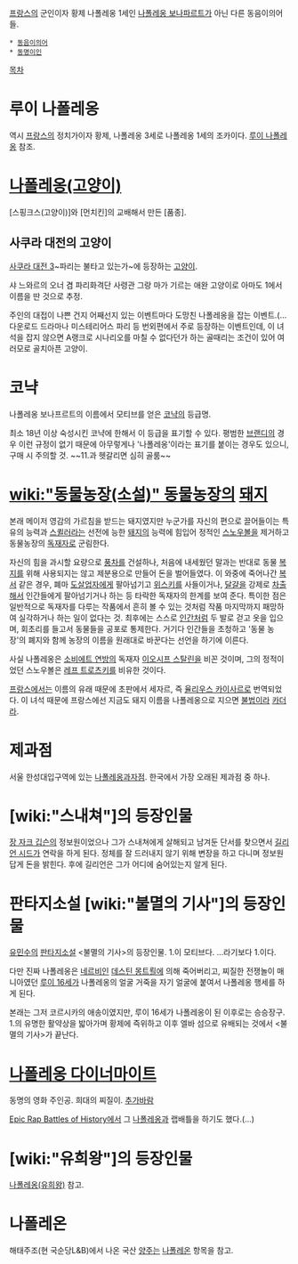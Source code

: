 [[프랑스]]의 군인이자 황제 나폴레옹 1세인 [[나폴레옹 보나파르트]]가 아닌 다른 동음이의어들.

 * [[동음이의어]]
 * [[동명이인]]

[[목차]]
= 루이 나폴레옹 =
역시 [[프랑스]]의 정치가이자 황제, 나폴레옹 3세로 나폴레옹 1세의 조카이다. [[루이 나폴레옹]] 참조.


= [[나폴레옹(고양이)]] =
[스핑크스(고양이)]와 [먼치킨]의 교배해서 만든 [품종].
== 사쿠라 대전의 고양이 ==
[[사쿠라 대전 3]]~파리는 불타고 있는가~에 등장하는 [[고양이]].

샤 느와르의 오너 겸 파리화격단 사령관 그랑 마가 기르는 애완 고양이로 아마도 1에서 이름을 딴 것으로 추정.

주인의 대접이 나쁜 건지 어째선지 있는 이벤트마다 도망친 나폴레옹을 잡는 이벤트.(…
다운로드 드라마나 미스테리어스 파리 등 번외편에서 주로 등장하는 이벤트인데, 이 녀석을 잡지 않으면 A랭크로 시나리오를 마칠 수 없다던가 하는 골때리는 조건이 있어 여러모로 골치아픈 고양이.


= 코냑 =
나폴레옹 보나프르트의 이름에서 모티브를 얻은 [[코냑]]의 등급명.

최소 18년 이상 숙성시킨 코냑에 한해서 이 등급을 표기할 수 있다. 평범한 [[브랜디]]의 경우 이런 규정이 없기 때문에 아무렇게나 '나폴레옹'이라는 표기를 붙이는 경우도 있으니, 구매 시 주의할 것. ~~11.과 헷갈리면 심히 골룸~~


= [[wiki:"동물농장(소설)" 동물농장]]의 [[돼지]] =
본래 메이저 영감의 가르침을 받드는 돼지였지만 누군가를 자신의 편으로 끌어들이는 특유의 능력과 [[스퀼러]]라는 선전에 능한 [[돼지]]의 능력에 힘입어 정적인 [[스노우볼]]을 제거하고 동물농장의 [[독재자]]로 군림한다.

자신의 힘을 과시할 요량으로 [[풍차]]를 건설하나, 처음에 내세웠던 말과는 반대로 동물 [[복지]]를 위해 사용되지는 않고 제분용으로 만들어 돈을 벌어들였다. 이 와중에 죽어나간 [[복서]] 같은 경우, 폐마 [[도살]]업자에게 팔아넘기고 [[위스키]]를 사들이거나, [[달걀]]을 강제로 [[차출]]해서 인간들에게 팔아넘기거나 하는 등 타락한 독재자의 한계를 보여 준다. 특이한 점은 일반적으로 독재자를 다루는 작품에서 흔히 볼 수 있는 것처럼 작품 마지막까지 패망하여 실각하거나 하는 일이 없다는 것. 최후에는 스스로 [[인간]]처럼 두 발로 걷고 옷을 입으며, 회초리를 들고서 동물들을 공포로 통제한다. 거기다 인간들을 초청하고 '동물 농장'의 폐지와 함께 농장의 이름을 원래대로 바꾼다는 선언을 하기에 이른다.

사실 나폴레옹은 [[소비에트 연방]]의 독재자 [[이오시프 스탈린]]을 비꼰 것이며, 그의 정적이었던 스노우볼은 [[레프 트로츠키]]를 비유한 것이다.

[[프랑스]]에서는 이름의 유래 때문에 초판에서 세자르, 즉 [[율리우스 카이사르]]로 번역되었다. 이 녀석 때문에 프랑스에선 지금도 돼지 이름을 나폴레옹으로 지으면 [[불법]]이라 [[카더라]].


= 제과점 =
서울 한성대입구역에 있는 [[나폴레옹과자점]]. 한국에서 가장 오래된 제과점 중 하나.


= [wiki:"스내쳐"]의 등장인물 =
[[장 자크 깁슨]]의 정보원이었으나 그가 스내쳐에게 살해되고 남겨둔 단서를 찾으면서 [[길리언 시드]]가 연락을 하게 된다. 정체를 잘 드러내지 않기 위해 변장을 하고 다니며 정보원답게 돈을 밝힌다. 후에 길리언은 그가 어디에 숨어있는지 알게 된다.


= 판타지소설 [wiki:"불멸의 기사"]의 등장인물 =
[[유민수]]의 [[판타지소설]] <불멸의 기사>의 등장인물. 1.이 모티브다. …라기보다 1.이다.

다만 진짜 나폴레옹은 [[네르비]]인 [[데스틴 몽트뢸]]에 의해 죽어버리고, 찌질한 전쟁놀이 매니아였던 [[루이 16세]]가 나폴레옹의 얼굴 거죽을 자기 얼굴에 붙여서 나폴레옹 행세를 하게 된다.

본래는 그저 코르시카의 애송이였지만, 루이 16세가 나폴레옹이 된 이후로는 승승장구. 1.의 유명한 활약상을 밟아가며 황제에 즉위하고 이후 엘바 섬으로 유배되는 것에서 <불멸의 기사>가 끝난다.


= [[나폴레옹 다이너마이트]] =
동명의 영화 주인공. 희대의 찌질이. [[추가바람]]

[[Epic Rap Battles of History]]에서 그 [[나폴레옹]]과 랩배틀을 하기도 했다.(...)

= [wiki:"유희왕"]의 등장인물 =
[[나폴레옹(유희왕)]] 참고.


= 나폴레'''온''' =
해태주조(현 국순당L&B)에서 나온 국산 [[양주]]는 [[나폴레온]] 항목을 참고.

